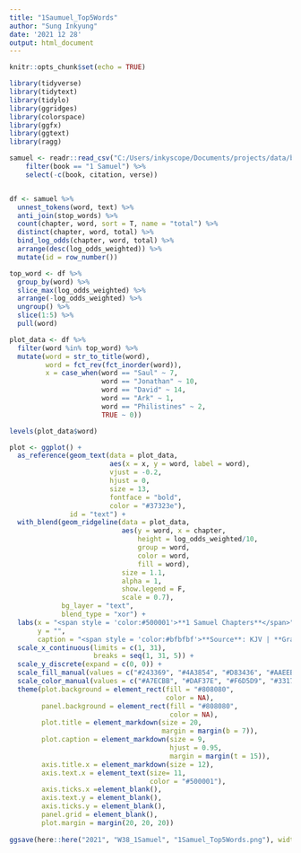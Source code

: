 ```yaml
---
title: "1Saumuel_Top5Words"
author: "Sung Inkyung"
date: '2021 12 28'
output: html_document
---
```


```r
knitr::opts_chunk$set(echo = TRUE)
```

```r
library(tidyverse)
library(tidytext)
library(tidylo)
library(ggridges)
library(colorspace)
library(ggfx)
library(ggtext)
library(ragg)
```


```r
samuel <- readr::read_csv("C:/Users/inkyscope/Documents/projects/data/bible_kjv_new.csv") %>% 
    filter(book == "1 Samuel") %>% 
    select(-c(book, citation, verse))


df <- samuel %>% 
  unnest_tokens(word, text) %>%
  anti_join(stop_words) %>%  
  count(chapter, word, sort = T, name = "total") %>% 
  distinct(chapter, word, total) %>% 
  bind_log_odds(chapter, word, total) %>% 
  arrange(desc(log_odds_weighted)) %>% 
  mutate(id = row_number())

top_word <- df %>% 
  group_by(word) %>% 
  slice_max(log_odds_weighted) %>% 
  arrange(-log_odds_weighted) %>% 
  ungroup() %>% 
  slice(1:5) %>% 
  pull(word)

plot_data <- df %>% 
  filter(word %in% top_word) %>% 
  mutate(word = str_to_title(word),
         word = fct_rev(fct_inorder(word)),
         x = case_when(word == "Saul" ~ 7,
                       word == "Jonathan" ~ 10,
                       word == "David" ~ 14,
                       word == "Ark" ~ 1,
                       word == "Philistines" ~ 2,
                       TRUE ~ 0))

levels(plot_data$word)

```


```r
plot <- ggplot() +
  as_reference(geom_text(data = plot_data,
                         aes(x = x, y = word, label = word),
                         vjust = -0.2,
                         hjust = 0,
                         size = 13,
                         fontface = "bold",
                         color = "#37323e"),
               id = "text") +
  with_blend(geom_ridgeline(data = plot_data,
                            aes(y = word, x = chapter,
                                height = log_odds_weighted/10,
                                group = word,
                                color = word,
                                fill = word),
                            size = 1.1,
                            alpha = 1, 
                            show.legend = F,
                            scale = 0.7),
             bg_layer = "text",
             blend_type = "xor") +
  labs(x = "<span style = 'color:#500001'>**1 Samuel Chapters**</span>",
       y = "",
       caption = "<span style = 'color:#bfbfbf'>**Source**: KJV | **Graphic**: Sung Inkyung</span>") +
  scale_x_continuous(limits = c(1, 31),
                     breaks = seq(1, 31, 5)) +
  scale_y_discrete(expand = c(0, 0)) +
  scale_fill_manual(values = c("#243369", "#4A3854", "#D83436", "#AAEEBC",  "#DEAD8F")) +
  scale_color_manual(values = c("#A7ECBB", "#DAF37E", "#F6D5D9", "#3317D8",  "#413149")) +
  theme(plot.background = element_rect(fill = "#808080",
                                       color = NA),
        panel.background = element_rect(fill = "#808080",
                                        color = NA),
        plot.title = element_markdown(size = 20,
                                      margin = margin(b = 7)),
        plot.caption = element_markdown(size = 9,
                                        hjust = 0.95,
                                        margin = margin(t = 15)),
        axis.title.x = element_markdown(size = 12),
        axis.text.x = element_text(size= 11,
                                   color = "#500001"),
        axis.ticks.x =element_blank(),
        axis.text.y = element_blank(),
        axis.ticks.y = element_blank(),
        panel.grid = element_blank(),
        plot.margin = margin(20, 20, 20))
  
ggsave(here::here("2021", "W38_1Samuel", "1Samuel_Top5Words.png"), width = 20, height = 20, units = "cm") 
```


